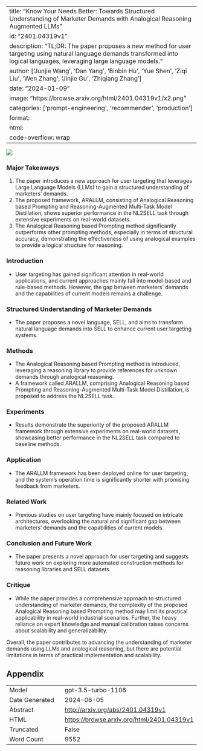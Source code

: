 
---
title: "Know Your Needs Better: Towards Structured Understanding of Marketer Demands with Analogical Reasoning Augmented LLMs"
id: "2401.04319v1"
description: "TL;DR: The paper proposes a new method for user targeting using natural language demands transformed into logical languages, leveraging large language models."
author: ['Junjie Wang', 'Dan Yang', 'Binbin Hu', 'Yue Shen', 'Ziqi Liu', 'Wen Zhang', 'Jinjie Gu', 'Zhiqiang Zhang']
date: "2024-01-09"
image: "https://browse.arxiv.org/html/2401.04319v1/x2.png"
categories: ['prompt-engineering', 'recommender', 'production']
format:
  html:
    code-overflow: wrap
---

![](https://browse.arxiv.org/html/2401.04319v1/x2.png)

### Major Takeaways
1. The paper introduces a new approach for user targeting that leverages Large Language Models (LLMs) to gain a structured understanding of marketers' demands.
2. The proposed framework, ARALLM, consisting of Analogical Reasoning based Prompting and Reasoning-Augmented Multi-Task Model Distillation, shows superior performance in the NL2SELL task through extensive experiments on real-world datasets.
3. The Analogical Reasoning based Prompting method significantly outperforms other prompting methods, especially in terms of structural accuracy, demonstrating the effectiveness of using analogical examples to provide a logical structure for reasoning.

### Introduction
- User targeting has gained significant attention in real-world applications, and current approaches mainly fall into model-based and rule-based methods. However, the gap between marketers' demands and the capabilities of current models remains a challenge.

### Structured Understanding of Marketer Demands
- The paper proposes a novel language, SELL, and aims to transform natural language demands into SELL to enhance current user targeting systems.

### Methods
- The Analogical Reasoning based Prompting method is introduced, leveraging a reasoning library to provide references for unknown demands through analogical reasoning.
- A framework called ARALLM, comprising Analogical Reasoning based Prompting and Reasoning-Augmented Multi-Task Model Distillation, is proposed to address the NL2SELL task.

### Experiments
- Results demonstrate the superiority of the proposed ARALLM framework through extensive experiments on real-world datasets, showcasing better performance in the NL2SELL task compared to baseline methods.
  
### Application
- The ARALLM framework has been deployed online for user targeting, and the system's operation time is significantly shorter with promising feedback from marketers.

### Related Work
- Previous studies on user targeting have mainly focused on intricate architectures, overlooking the natural and significant gap between marketers' demands and the capabilities of current models.

### Conclusion and Future Work
- The paper presents a novel approach for user targeting and suggests future work on exploring more automated construction methods for reasoning libraries and SELL datasets.

### Critique
- While the paper provides a comprehensive approach to structured understanding of marketer demands, the complexity of the proposed Analogical Reasoning based Prompting method may limit its practical applicability in real-world industrial scenarios. Further, the heavy reliance on expert knowledge and manual calibration raises concerns about scalability and generalizability.

Overall, the paper contributes to advancing the understanding of marketer demands using LLMs and analogical reasoning, but there are potential limitations in terms of practical implementation and scalability.

## Appendix

|          |          |
|----------|----------|
| Model     | gpt-3.5-turbo-1106       |
| Date Generated     | 2024-06-05       |
| Abstract | [http://arxiv.org/abs/2401.04319v1](http://arxiv.org/abs/2401.04319v1)        |
| HTML     | [https://browse.arxiv.org/html/2401.04319v1](https://browse.arxiv.org/html/2401.04319v1)       |
| Truncated       | False       |
| Word Count       | 9552       |